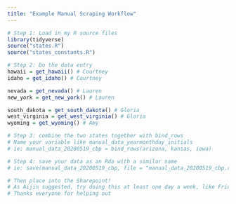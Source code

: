```yaml
---
title: "Example Manual Scraping Workflow"
---
```


```r
# Step 1: Load in my R source files
library(tidyverse)
source("states.R")
source("states_constants.R")
```

```r
# Step 2: Do the data entry 
hawaii = get_hawaii() # Courtney
idaho = get_idaho() # Courtney

nevada = get_nevada() # Lauren
new_york = get_new_york() # Lauren

south_dakota = get_south_dakota() # Gloria
west_virginia = get_west_virginia() # Gloria 
wyoming = get_wyoming() # Amy

```

```r
# Step 3: combine the two states together with bind_rows
# Name your variable like manual_data_yearmonthday_initials
# ie: manual_data_20200519_cbp = bind_rows(arizona, kansas, iowa)
```

```r
# Step 4: save your data as an Rda with a similar name
# ie: save(manual_data_20200519_cbp, file = "manual_data_20200519_cbp.rda")

# Then place into the Sharepoint! 
# As Aijin suggested, try doing this at least one day a week, like Friday
# Thanks everyone for helping out
```

